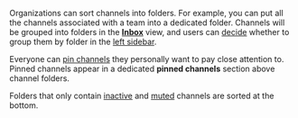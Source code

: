 Organizations can sort channels into folders. For example, you can put all the
channels associated with a team into a dedicated folder. Channels will be
grouped into folders in the [**Inbox**](/help/inbox) view, and users can
[decide](/help/channel-folders#configure-whether-channels-are-grouped-by-folder-in-the-left-sidebar)
whether to group them by folder in the [left sidebar](/help/left-sidebar).

Everyone can [pin channels](/help/pin-a-channel) they personally want to pay
close attention to. Pinned channels appear in a dedicated **pinned channels**
section above channel folders.

Folders that only contain [inactive](/help/manage-inactive-channels) and
[muted](/help/mute-a-channel) channels are sorted at the bottom.
